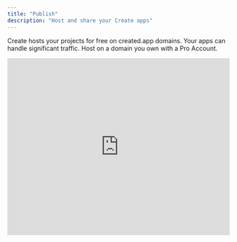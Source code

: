 ```yaml
---
title: "Publish"
description: "Host and share your Create apps"
---
```


Create hosts your projects for free on created.app domains. Your apps can handle significant traffic. Host on a domain you own with a Pro Account. 

<Frame caption="Publishing Your App">
  <iframe
    width="100%"
    height="400"
    src="https://www.loom.com/embed/6e48e1fe8d4f4d8fb2a3222e0ab6a8d5?sid=a2f87363-1512-4f1f-84ed-ad3146e08b97"
    title="Publishing Your App"
    frameBorder="0"
    allow="accelerometer; autoplay; clipboard-write; encrypted-media; gyroscope; picture-in-picture; fullscreen"
    allowFullScreen
    webkitallowfullscreen="true"
    mozallowfullscreen="true"
  />
</Frame>

<Tip>
  If you're looking to publish a Mobile App, you can request to join our Early Access Cohort, learn more via the article [here](/builder/mobile).
</Tip>


### Quick Publish

1. Tap **Publish** in the top right
2. Choose your created.app subdomain
3. Select pages and functions to publish
4. Set routes for each page
5. Confirm your settings and tap **Publish**
6. View your published app live at [yourslug].created.app

![](/images/publish/modal.png)

### Routes and URLs

Routes determine how users access your pages:

- `/` is your homepage
- `/about`, `/contact` etc. for other pages

### Customizing Social Previews

You can customize how your pages look on social media:

- Set page title, description, and preview image
- Update these settings in your Project Settings Menu, learn more in our [Essentials](https://www.create.xyz/docs/essentials#project-settings) article
- Changes affect social media previews

### Domain Options

Choose your domain:

- **Free**: yourapp.created.app domain
- **Pro plans**: Add [custom domains](/publish-and-share/custom-domains) ([pricing](https://www.create.xyz/pricing))

<Info>
  Want to use your own domain? Learn how to set up [custom domains](/publish-and-share/custom-domains) with Create.
</Info>

### Branding

- Free projects display a "Made with Create" logo
- Remove branding with [Pro Plan](https://www.create.xyz/pricing)

### Availability

- Published URLs are public to anyone with the link
- Use [User Accounts](/builder/user-accounts) to restrict access to signed-in users

<Warn>
  Keep internal tools private by not publishing them or requiring user authentication
</Warn>